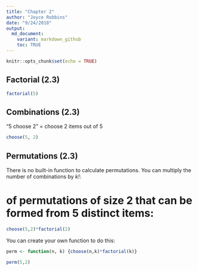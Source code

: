 ```yaml
---
title: "Chapter 2"
author: "Joyce Robbins"
date: "9/24/2018"
output: 
  md_document:
    variant: markdown_github 
    toc: TRUE
---
```


```r
knitr::opts_chunk$set(echo = TRUE)
```

## Factorial (2.3)

```r
factorial(5)
```

## Combinations (2.3)

"5 choose 2" = choose 2 items out of 5

```r
choose(5, 2)
```

## Permutations (2.3)

There is no built-in function to calculate permutations.  You can multiply the number of combinations by *k!*:

# of permutations of size 2 that can be formed from 5 distinct items:

```r
choose(5,2)*factorial(2)
```

You can create your own function to do this:
```r
perm <- function(n, k) {choose(n,k)*factorial(k)}

perm(5,2)
```

